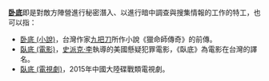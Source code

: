 '''[[卧底|卧底]]'''即是對敵方陣營進行秘密潛入、以進行暗中調查與搜集情報的工作的特工，也可以指：

*[[卧底_(小說)|卧底 (小說)]]，台灣作家[[九把刀|九把刀]]所作小說《獵命師傳奇》的前傳。
*[[臥底_(電影)|臥底 (電影)]]，[[史派克·李|史派克·李]]執導的美國懸疑犯罪電影，《臥底》為電影在台灣的譯名。
*[[臥底_(電視劇)|臥底 (電視劇)]]，2015年中國大陸碟戰類電視劇。
{{disambig|Cat=二字作品消歧義}}
